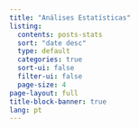 ---
title: "Análises Estatísticas"
listing:
  contents: posts-stats
  sort: "date desc"
  type: default
  categories: true
  sort-ui: false
  filter-ui: false
  page-size: 4
page-layout: full
title-block-banner: true
lang: pt
---
